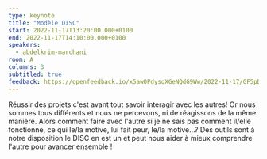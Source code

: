 ```yaml
---
type: keynote
title: "Modèle DISC"
start: 2022-11-17T13:20:00.000+0100
end: 2022-11-17T14:10:00.000+0100
speakers:
  - abdelkrim-marchani
room: A
columns: 3
subtitled: true
feedback: https://openfeedback.io/x5awOPdysqXGeNQdG9Ww/2022-11-17/GF5pDuaVjqGZi858okQT
---
```


Réussir des projets c'est avant tout savoir interagir avec les autres!
Or nous sommes tous différents et nous ne percevons, ni de réagissons de la même
manière.
Alors comment faire avec l'autre si je ne sais pas comment il/elle fonctionne,
ce qui le/la motive, lui fait peur, le/la motive...?
Des outils sont à notre disposition le DISC en est un et peut nous aider à mieux
comprendre l'autre pour avancer ensemble !
